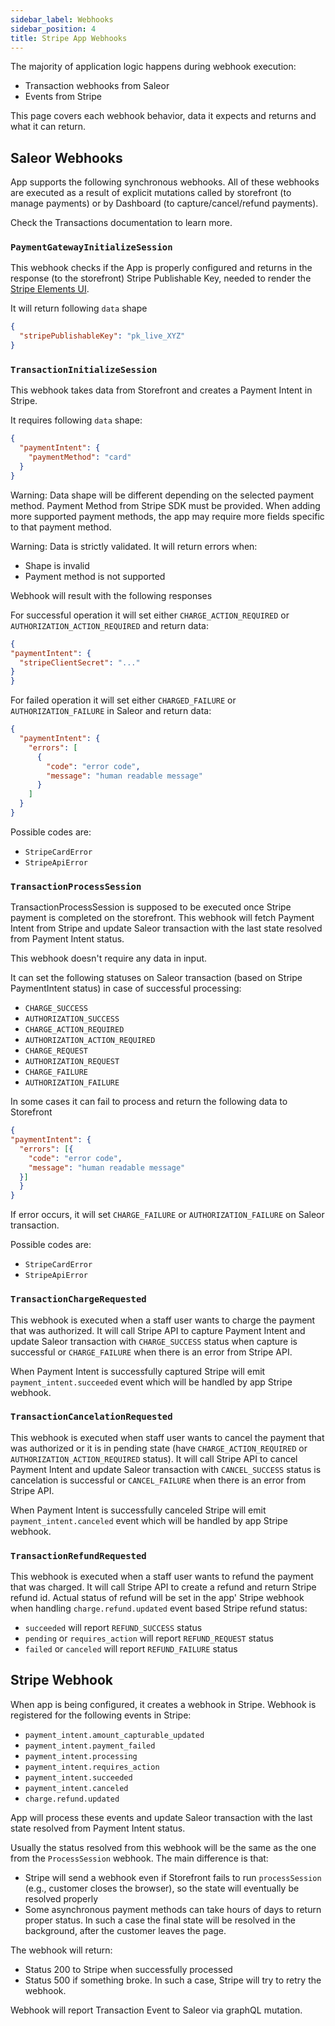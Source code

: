 ```yaml
---
sidebar_label: Webhooks
sidebar_position: 4
title: Stripe App Webhooks
---
```


The majority of application logic happens during webhook execution:
- Transaction webhooks from Saleor
- Events from Stripe

This page covers each webhook behavior, data it expects and returns and what it can return.

## Saleor Webhooks

App supports the following synchronous webhooks. All of these webhooks are executed as a result of explicit mutations called by storefront (to manage payments) or by Dashboard (to capture/cancel/refund payments).

Check the Transactions documentation to learn more.

### `PaymentGatewayInitializeSession`

This webhook checks if the App is properly configured and returns in the response (to the storefront) Stripe Publishable Key, needed to render the [Stripe Elements UI](https://docs.stripe.com/payments/elements).

It will return following `data` shape

```json
{
  "stripePublishableKey": "pk_live_XYZ"
}
```

### `TransactionInitializeSession`

This webhook takes data from Storefront and creates a Payment Intent in Stripe.

It requires following `data` shape:

```json
{
  "paymentIntent": {
    "paymentMethod": "card"
  }
}
```

Warning: Data shape will be different depending on the selected payment method. Payment Method from Stripe SDK must be provided. When adding more supported payment methods, the app may require more fields specific to that payment method.

Warning: Data is strictly validated. It will return errors when:

- Shape is invalid
- Payment method is not supported

Webhook will result with the following responses

For successful operation it will set either `CHARGE_ACTION_REQUIRED` or `AUTHORIZATION_ACTION_REQUIRED` and return data:

```json
{
"paymentIntent": {
  "stripeClientSecret": "..."
}
}
```

For failed operation it will set either `CHARGED_FAILURE` or `AUTHORIZATION_FAILURE` in Saleor and return data:

```json
{
  "paymentIntent": {
    "errors": [
      {
        "code": "error code",
        "message": "human readable message"
      }
    ]
  }
}
```

Possible codes are:
- `StripeCardError`
- `StripeApiError`

### `TransactionProcessSession`

TransactionProcessSession is supposed to be executed once Stripe payment is completed on the storefront. This webhook will fetch Payment Intent from Stripe
and update Saleor transaction with the last state resolved from Payment Intent status.

This webhook doesn't require any data in input.

It can set the following statuses on Saleor transaction (based on Stripe PaymentIntent status) in case of successful processing:

- `CHARGE_SUCCESS`
- `AUTHORIZATION_SUCCESS`
- `CHARGE_ACTION_REQUIRED`
- `AUTHORIZATION_ACTION_REQUIRED`
- `CHARGE_REQUEST`
- `AUTHORIZATION_REQUEST`
- `CHARGE_FAILURE`
- `AUTHORIZATION_FAILURE`

In some cases it can fail to process and return the following data to Storefront

```json
{
"paymentIntent": {
  "errors": [{
    "code": "error code",
    "message": "human readable message"
  }]
  }
}
```

If error occurs, it will set `CHARGE_FAILURE` or `AUTHORIZATION_FAILURE` on Saleor transaction.

Possible codes are:
- `StripeCardError`
- `StripeApiError`


### `TransactionChargeRequested`

This webhook is executed when a staff user wants to charge the payment that was authorized. It will call Stripe API to capture Payment Intent and update Saleor transaction with `CHARGE_SUCCESS` status when capture is successful or `CHARGE_FAILURE` when there is an error from Stripe API.

When Payment Intent is successfully captured Stripe will emit `payment_intent.succeeded` event which will be handled by app Stripe webhook.

### `TransactionCancelationRequested`

This webhook is executed when staff user wants to cancel the payment that was authorized or it is in pending state (have `CHARGE_ACTION_REQUIRED` or `AUTHORIZATION_ACTION_REQUIRED` status). It will call Stripe API to cancel Payment Intent and update Saleor transaction with `CANCEL_SUCCESS` status is cancelation is successful or `CANCEL_FAILURE` when there is an error from Stripe API.

When Payment Intent is successfully canceled Stripe will emit `payment_intent.canceled` event which will be handled by app Stripe webhook.

### `TransactionRefundRequested`

This webhook is executed when a staff user wants to refund the payment that was charged. It will call Stripe API to create a refund and return Stripe refund id. Actual status of refund will be set in the app' Stripe webhook when handling `charge.refund.updated` event based Stripe refund status:

* `succeeded` will report `REFUND_SUCCESS` status
* `pending` or `requires_action` will report `REFUND_REQUEST` status
* `failed` or `canceled` will report `REFUND_FAILURE` status


## Stripe Webhook

When app is being configured, it creates a webhook in Stripe. Webhook is registered for the following events in Stripe:

- `payment_intent.amount_capturable_updated`
- `payment_intent.payment_failed`
- `payment_intent.processing`
- `payment_intent.requires_action`
- `payment_intent.succeeded`
- `payment_intent.canceled`
- `charge.refund.updated`

App will process these events and update Saleor transaction with the last state resolved from Payment Intent status.

Usually the status resolved from this webhook will be the same as the one from the `ProcessSession` webhook. The main difference is that:
- Stripe will send a webhook even if Storefront fails to run `processSession` (e.g., customer closes the browser), so the state will eventually be resolved properly
- Some asynchronous payment methods can take hours of days to return proper status. In such a case the final state will be resolved in the background, after the customer leaves the page.

The webhook will return:
- Status 200 to Stripe when successfully processed
- Status 500 if something broke. In such a case, Stripe will try to retry the webhook.

Webhook will report Transaction Event to Saleor via graphQL mutation.
